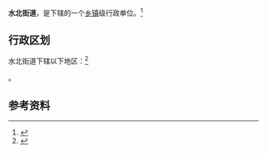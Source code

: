 {{distinguish|水北镇 (邵武市)}}
{{中国乡级行政区|35/07/81/003/000}}

'''水北街道'''，是{{PRC admin/fullname|35/07/81/003/000|3}}下辖的一个[[乡镇|乡镇]]级行政单位。<ref>{{PRC admin/ref sgc|{{PRC admin/parent|35/07/81/003/000}}}}</ref>

== 行政区划 ==

水北街道下辖以下地区：<ref>{{PRC admin/ref sgc|35/07/81/003/000}}</ref>

{{PRC admin/children|35/07/81/003/000}}。

== 参考资料 ==

{{reflist}}

{{行政区划小作品}}
{{PRC admin/navcat|35/07/81/003/000}}